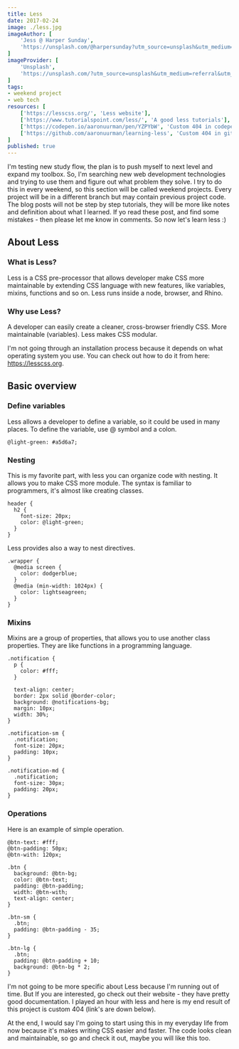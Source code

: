 ```yaml
---
title: Less
date: 2017-02-24
image: ./less.jpg
imageAuthor: [
	'Jess @ Harper Sunday',
	'https://unsplash.com/@harpersunday?utm_source=unsplash&utm_medium=referral&utm_content=creditCopyText'
]
imageProvider: [
	'Unsplash',
	'https://unsplash.com/?utm_source=unsplash&utm_medium=referral&utm_content=creditCopyText'
]
tags: 
- weekend project
- web tech
resources: [
	['https://lesscss.org/', 'Less website'],
	['https://www.tutorialspoint.com/less/', 'A good less tutorials'],
	['https://codepen.io/aaronuurman/pen/YZPYbW', 'Custom 404 in codepen'],
	['https://github.com/aaronuurman/learning-less', 'Custom 404 in github'],
]
published: true
---
```


I'm testing new study flow, the plan is to push myself to next level and expand
my toolbox. So, I'm searching new web development technologies and trying to use
them and figure out what problem they solve. I try to do this in every weekend,
so this section will be called weekend projects. Every project will be in a
different branch but may contain previous project code. The blog posts will not
be step by step tutorials, they will be more like notes and definition about
what I learned. If yo read these post, and find some mistakes - then please let
me know in comments. So now let's learn less :)

## About Less

### What is Less?

Less is a CSS pre-processor that allows developer make CSS more maintainable by
extending CSS language with new features, like variables, mixins, functions and
so on. Less runs inside a node, browser, and Rhino.

### Why use Less?

A developer can easily create a cleaner, cross-browser friendly CSS. More
maintainable (variables). Less makes CSS modular.

I'm not going through an installation process because it depends on what
operating system you use. You can check out how to do it from here:
https://lesscss.org.

## Basic overview

### Define variables

Less allows a developer to define a variable, so it could be used in many
places. To define the variable, use @ symbol and a colon.

```less
@light-green: #a5d6a7;
```

### Nesting

This is my favorite part, with less you can organize code with nesting. It
allows you to make CSS more module. The syntax is familiar to programmers, it's
almost like creating classes.

```less {numberLines: true}
header {
  h2 {
    font-size: 20px;
    color: @light-green;
  }
}
```

Less provides also a way to nest directives.

```less {numberLines: true}
.wrapper {
  @media screen {
    color: dodgerblue;
  }
  @media (min-width: 1024px) {
    color: lightseagreen;
  }
}
```

### Mixins

Mixins are a group of properties, that allows you to use another class
properties. They are like functions in a programming language.

```less {numberLines: true}
.notification {
  p {
    color: #fff;
  }

  text-align: center;
  border: 2px solid @border-color;
  background: @notifications-bg;
  margin: 10px;
  width: 30%;
}

.notification-sm {
  .notification;
  font-size: 20px;
  padding: 10px;
}

.notification-md {
  .notification;
  font-size: 30px;
  padding: 20px;
}
```

### Operations

Here is an example of simple operation.

```less {numberLines: true}
@btn-text: #fff;
@btn-padding: 50px;
@btn-with: 120px;

.btn {
  background: @btn-bg;
  color: @btn-text;
  padding: @btn-padding;
  width: @btn-with;
  text-align: center;
}

.btn-sm {
  .btn;
  padding: @btn-padding - 35;
}

.btn-lg {
  .btn;
  padding: @btn-padding + 10;
  background: @btn-bg * 2;
}
```

I'm not going to be more specific about Less because I'm running out of time.
But If you are interested, go check out their website - they have pretty good
documentation. I played an hour with less and here is my end result of this
project is custom 404 (link's are down below).

At the end, I would say I'm going to start using this in my everyday life from
now because it's makes writing CSS easier and faster. The code looks clean and
maintainable, so go and check it out, maybe you will like this too.
